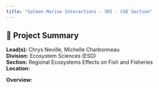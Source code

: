 ```yaml
---
title: "Salmon Marine Interactions - SMI - COE Section"
---
```


## 🧬 Project Summary

**Lead(s):** Chrys Neville, Michelle Charbonneau  
**Division:** Ecosystem Sciences (ESD)  
**Section:** Regional Ecosystems Effects on Fish and Fisheries  
**Location:**   

**Overview:**  

